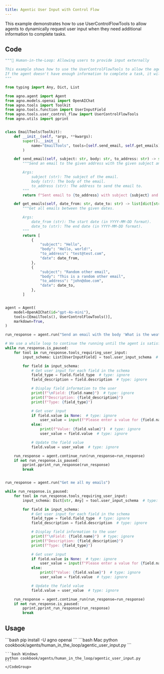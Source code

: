 ```yaml
---
title: Agentic User Input with Control Flow
---
```


This example demonstrates how to use UserControlFlowTools to allow agents to dynamically request user input when they need additional information to complete tasks.

## Code

```python cookbook/agents/human_in_the_loop/agentic_user_input.py
"""🤝 Human-in-the-Loop: Allowing users to provide input externally

This example shows how to use the UserControlFlowTools to allow the agent to get user input dynamically.
If the agent doesn't have enough information to complete a task, it will use the toolkit to get the information it needs from the user.
"""

from typing import Any, Dict, List

from agno.agent import Agent
from agno.models.openai import OpenAIChat
from agno.tools import Toolkit
from agno.tools.function import UserInputField
from agno.tools.user_control_flow import UserControlFlowTools
from agno.utils import pprint


class EmailTools(Toolkit):
    def __init__(self, *args, **kwargs):
        super().__init__(
            name="EmailTools", tools=[self.send_email, self.get_emails], *args, **kwargs
        )

    def send_email(self, subject: str, body: str, to_address: str) -> str:
        """Send an email to the given address with the given subject and body.

        Args:
            subject (str): The subject of the email.
            body (str): The body of the email.
            to_address (str): The address to send the email to.
        """
        return f"Sent email to {to_address} with subject {subject} and body {body}"

    def get_emails(self, date_from: str, date_to: str) -> list[dict[str, str]]:
        """Get all emails between the given dates.

        Args:
            date_from (str): The start date (in YYYY-MM-DD format).
            date_to (str): The end date (in YYYY-MM-DD format).
        """
        return [
            {
                "subject": "Hello",
                "body": "Hello, world!",
                "to_address": "test@test.com",
                "date": date_from,
            },
            {
                "subject": "Random other email",
                "body": "This is a random other email",
                "to_address": "john@doe.com",
                "date": date_to,
            },
        ]


agent = Agent(
    model=OpenAIChat(id="gpt-4o-mini"),
    tools=[EmailTools(), UserControlFlowTools()],
    markdown=True,
)

run_response = agent.run("Send an email with the body 'What is the weather in Tokyo?'")

# We use a while loop to continue the running until the agent is satisfied with the user input
while run_response.is_paused:
    for tool in run_response.tools_requiring_user_input:
        input_schema: List[UserInputField] = tool.user_input_schema  # type: ignore

        for field in input_schema:
            # Get user input for each field in the schema
            field_type = field.field_type  # type: ignore
            field_description = field.description  # type: ignore

            # Display field information to the user
            print(f"\nField: {field.name}")  # type: ignore
            print(f"Description: {field_description}")
            print(f"Type: {field_type}")

            # Get user input
            if field.value is None:  # type: ignore
                user_value = input(f"Please enter a value for {field.name}: ")  # type: ignore
            else:
                print(f"Value: {field.value}")  # type: ignore
                user_value = field.value  # type: ignore

            # Update the field value
            field.value = user_value  # type: ignore

    run_response = agent.continue_run(run_response=run_response)
    if not run_response.is_paused:
        pprint.pprint_run_response(run_response)
        break


run_response = agent.run("Get me all my emails")

while run_response.is_paused:
    for tool in run_response.tools_requiring_user_input:
        input_schema: Dict[str, Any] = tool.user_input_schema  # type: ignore

        for field in input_schema:
            # Get user input for each field in the schema
            field_type = field.field_type  # type: ignore
            field_description = field.description  # type: ignore

            # Display field information to the user
            print(f"\nField: {field.name}")  # type: ignore
            print(f"Description: {field_description}")
            print(f"Type: {field_type}")

            # Get user input
            if field.value is None:  # type: ignore
                user_value = input(f"Please enter a value for {field.name}: ")  # type: ignore
            else:
                print(f"Value: {field.value}")  # type: ignore
                user_value = field.value  # type: ignore

            # Update the field value
            field.value = user_value  # type: ignore

    run_response = agent.continue_run(run_response=run_response)
    if not run_response.is_paused:
        pprint.pprint_run_response(run_response)
        break
```

## Usage

<Steps>
  <Snippet file="create-venv-step.mdx" />

  <Step title="Install libraries">
    ```bash
    pip install -U agno openai
    ```
  </Step>

  <Step title="Run Agent">
    <CodeGroup>
    ```bash Mac
    python cookbook/agents/human_in_the_loop/agentic_user_input.py
    ```
    
    ```bash Windows
    python cookbook/agents/human_in_the_loop/agentic_user_input.py
    ```
    </CodeGroup>
  </Step>
</Steps>